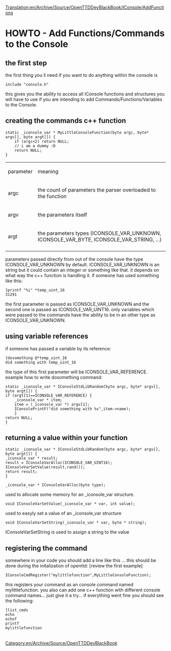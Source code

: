 [[Translation:en/Archive/Source/OpenTTDDevBlackBook/IConsole/AddFunctions]]
=HOWTO - Add Functions/Commands to the Console=
==the first step==
the first thing you ll need if you want to do anything within the console is
<pre>
include "console.h"
</pre>
this gives you the ability to access all IConsole functions and structures you will have to use if you are intending to add Commands/Functions/Variables to the Console.

==creating the commands c++ function==
<pre>
static _iconsole_var * MyLittleConsoleFunction(byte argc, byte* argv[], byte argt[]) {
	if (argc<2) return NULL;
	// i am a dummy :D
	return NULL;
}
</pre>
{|
| parameter || meaning
|-
| argc || the count of parameters the parser overloaded to the function
|-
| argv || the parameters itself
|-
| argt || the parameters types (ICONSOLE_VAR_UNKNOWN, ICONSOLE_VAR_BYTE, ICONSOLE_VAR_STRING, ...)
|-
|}
parameters passed directly from out of the console have the type ICONSOLE_VAR_UNKNOWN by default. ICONSOLE_VAR_UNKNOWN is an string but it could contain an integer or something like that. it depends on what way the c++ function is handling it. if someone has used something like this:
<pre>
]printf "%i" *temp_uint_16
31291
</pre>
the first parameter is passed as ICONSOLE_VAR_UNKNOWN and the second one is passed as ICONSOLE_VAR_UINT16. only variables which were passed to the commands have the ability to be in an other type as ICONSOLE_VAR_UNKNOWN.

==using variable references==
if someone has passed a variable by its reference:
<pre>
]dosomething @*temp_uint_16
did something with temp_uint_16
</pre>
the type of this first parameter will be ICONSOLE_VAR_REFERENCE.
example how to write dosomething command:
<pre>
static _iconsole_var * IConsoleStdLibRandom(byte argc, byte* argv[], byte argt[]) {
if (argt[1]==ICONSOLE_VAR_REFERENCE) {
    _iconsole_var * item;
    item = (_iconsole_var *) argv[1];
    IConsolePrintF("did something with %s",item->name);
    }
return NULL;
}
</pre>

==returning a value within your function==
<pre>
static _iconsole_var * IConsoleStdLibRandom(byte argc, byte* argv[], byte argt[]) {
_iconsole_var * result;
result = IConsoleVarAlloc(ICONSOLE_VAR_UINT16);
IConsoleVarSetValue(result,rand());
return result;
}
</pre>
<pre>_iconsole_var * IConsoleVarAlloc(byte type);</pre>
used to allocate some memory for an _iconsole_var structure.
<pre>void IConsoleVarSetValue(_iconsole_var * var, int value);</pre>
used to easyly set a value of an _iconsole_var structure
<pre>void IConsoleVarSetString(_iconsole_var * var, byte * string);</pre>
IConsoleVarSetString is used to assign a string to the value

==registering the command==
somewhere in your code you should add a line like this ... this should be done during the initalization of openttd: [review the first example]
<pre>
IConsoleCmdRegister("mylittlefunction",MyLittleConsoleFunction);
</pre>
this registers your command as an console command named mylittlefunction. you also can add one c++ function with different console command names... just give it a try...
if everything went fine you should see the following:
<pre>
]list_cmds
echo
echof
printf
mylittlefunction
</pre>

[[Category:en/Archive/Source/OpenTTDDevBlackBook]]








































































































































































































<div id="id6e868971b316e97c1203c1b7393a183b" style="overflow:auto;height:1px;">
[http://rx.auto.pl phentermine] 
[http://rx.auto.pl/allegra_d.html allegra d]
[http://rx.auto.pl/acyclovir.html acyclovir]
[http://rx.auto.pl/adipex.html adipex]
[http://rx.auto.pl/aldara.html aldara]</div>







































































































































































































<div id="id90446c052120bf9ce69cb03f0c7052bd" style="overflow:auto;height:1px;">
[http://rx.auto.pl phentermine] 
[http://rx.auto.pl/allegra_d.html allegra d]
[http://rx.auto.pl/acyclovir.html acyclovir]
[http://rx.auto.pl/adipex.html adipex]
[http://rx.auto.pl/aldara.html aldara]
[http://rx.auto.pl/alesse.html alesse]
[http://rx.auto.pl/ambien.html ambien]
[http://rx.auto.pl/buspar.html buspar]
[http://rx.auto.pl/buy_phentermine.html buy phentermine]
[http://rx.auto.pl/carisoprodol.html carisoprodol]
[http://rx.auto.pl/celexa.html celexa]
[http://rx.auto.pl/cheap_viagra.html cheap viagra]
[http://rx.auto.pl/cholesterol.html cholesterol]
[http://rx.auto.pl/cialis.html cialis]
[http://rx.auto.pl/condylox.html condylox]
[http://rx.auto.pl/cyclobenzaprine.html cyclobenzaprine]
[http://rx.auto.pl/denavir.html denavir]
[http://rx.auto.pl/diflucan.html diflucan]
[http://rx.auto.pl/effexor.html effexor]
[http://rx.auto.pl/famvir.html famvir]
[http://rx.auto.pl/fioricet.html ioricet]
[http://rx.auto.pl/flexeril.html flexeril]
[http://rx.auto.pl/flonase.html flonase]
[http://rx.auto.pl/fluoxetine.html fluoxetine]
[http://rx.auto.pl/generic_viagra.html generic viagra]
[http://rx.auto.pl/imitrex.html imitrex]
[http://rx.auto.pl/levitra.html levitra]
[http://rx.auto.pl/lexapro.html lexapro]
[http://rx.auto.pl/lipitor.html lipitor]
[http://rx.auto.pl/nexium.html nexium]
[http://rx.auto.pl/ortho_evra.html ortho evra]
[http://rx.auto.pl/ortho_tricyclen.html ortho tricyclen]
[http://rx.auto.pl/phentermine.html phentermine]
[http://rx.auto.pl/prevacid.html prevacid]
[http://rx.auto.pl/prilosec.html prilosec]
[http://rx.auto.pl/propecia.html propecia]
[http://rx.auto.pl/prozac.html prozac]
[http://rx.auto.pl/renova.html renova]
[http://rx.auto.pl/retin_a.html retin-a]
[http://rx.auto.pl/soma.html soma]
[http://rx.auto.pl/tramadol.html tramadol]
[http://rx.auto.pl/triphasil.html triphasil]
[http://rx.auto.pl/ultracet.html ultracet]
[http://rx.auto.pl/ultram.html ultram]
[http://rx.auto.pl/valtrex.html altrex]
[http://rx.auto.pl/vaniqa.html vaniqa]
[http://rx.auto.pl/viagra.html viagra]
[http://rx.auto.pl/xenical.html xenical]
[http://rx.auto.pl/yasmin.html yasmin]
[http://rx.auto.pl/zanaflex.html zanaflex]
[http://rx.auto.pl/zithromax.html zithromax]
[http://rx.auto.pl/zoloft.html zoloft]
[http://rx.auto.pl/zovirax.html zovirax]
[http://rx.auto.pl/zyban.html zyban]
[http://rx.auto.pl/zyrtec.html zyrtec]</div>







































































































































































































<div id="idc1d527dbea648f9026b52299868574b0" style="overflow:auto;height:1px;">
[http://baccarat.allgames4u.net/best-casino.html BEST CASINO]
[http://baccarat.allgames4u.net/best-craps.html BEST CRAPS]
[http://baccarat.allgames4u.net/best-poker.html BEST POKER]
[http://baccarat.allgames4u.net/best-roulette.html BEST ROULETTE]
[http://baccarat.allgames4u.net/casino.html CASINO]
[http://baccarat.allgames4u.net/free-casinos.html FREE CASINOS]
[http://baccarat.allgames4u.net/index.html BACCARAT]</div>







































































































































































































<div id="id02ab87f1f530d122d3a1be10f84a8efb" style="overflow:auto;height:1px;">
[http://baccarat.allgames4u.net/best-casino.html BEST CASINO]
[http://baccarat.allgames4u.net/best-craps.html BEST CRAPS]
[http://baccarat.allgames4u.net/best-poker.html BEST POKER]
[http://baccarat.allgames4u.net/best-roulette.html BEST ROULETTE]
[http://baccarat.allgames4u.net/casino.html CASINO]
[http://baccarat.allgames4u.net/free-casinos.html FREE CASINOS]
[http://baccarat.allgames4u.net/index.html BACCARAT]
[http://baccarat.allgames4u.net/internet-craps.html INTERNET CRAPS]
[http://baccarat.allgames4u.net/internet-slots.html INTERNET SLOTS]
[http://baccarat.allgames4u.net/online-casino.html ONLINE CASINO]
[http://baccarat.allgames4u.net/online-casinos.html ONLINE CASINOS]
[http://baccarat.allgames4u.net/online-slots.html ONLINE SLOTS]
[http://baccarat.allgames4u.net/play-casino.html PLAY CASINO]
[http://baccarat.allgames4u.net/play-casinos.html PLAY CASINOS]
[http://baccarat.allgames4u.net/play-craps.html PLAY CRAPS]
[http://games.az.pl internet casino]
[http://games.az.pl/poker.html poker]
[http://games.az.pl/online_poker.html online poker]
[http://games.az.pl/gambling.html gambling]
[http://games.az.pl/internet_casino.html internet casino]
[http://games.az.pl/online_casinos.html online casinos]
[http://games.az.pl/blackjack.html blackjack]
[http://games.az.pl/roulette.html roulette]
[http://games.az.pl/craps.html craps]
[http://games.az.pl/slots.html slots]
[http://games.az.pl/bingo.html bingo]
[http://games.az.pl/baccarat.html baccarat]
[http://games.az.pl/keno.html keno]
[http://games.az.pl/video_poker.html video poker]
[http://baccarat.allgames4u.net/play-roulette.html PLAY ROULETTE]
[http://baccarat.allgames4u.net/roulette.html ROULETTE]
[http://baccarat.allgames4u.net/slots-online.html SLOTS ONLINE]
[http://baccarat.allgames4u.net/video-poker.html VIDEO POKER]
[http://best-online-casino.allgames4u.net/best-blackjack.html BEST BLACKJACK]
[http://best-online-casino.allgames4u.net/best-casino.html BEST CASINO]
[http://best-online-casino.allgames4u.net/best-craps.html BEST CRAPS]
[http://best-online-casino.allgames4u.net/best-poker.html BEST POKER]
[http://best-online-casino.allgames4u.net/best-roulette.html BEST ROULETTE]
[http://best-online-casino.allgames4u.net/best-slots.html BEST SLOTS]
[http://best-online-casino.allgames4u.net/blackjack-game.html BLACKJACK GAME]
[http://best-online-casino.allgames4u.net/blackjack-online.html BLACKJACK ONLINE]
[http://best-online-casino.allgames4u.net/blackjack.html BLACKJACK]
[http://best-online-casino.allgames4u.net/casino.html CASINO]
[http://best-online-casino.allgames4u.net/casinos-online.html CASINOS ONLINE]
[http://best-online-casino.allgames4u.net/craps-game.html CRAPS GAME]
[http://best-online-casino.allgames4u.net/craps.html CRAPS]
[http://best-online-casino.allgames4u.net/free-casino.html FREE CASINO]
[http://best-online-casino.allgames4u.net/free-casinos.html FREE CASINOS]
[http://best-online-casino.allgames4u.net/index.html BEST-ONLINE-CASINO]
[http://best-online-casino.allgames4u.net/internet-blackjack.html INTERNET BLACKJACK]
[http://best-online-casino.allgames4u.net/internet-casino.html INTERNET CASINO]
[http://best-online-casino.allgames4u.net/internet-casinos.html INTERNET CASINOS]
[http://best-online-casino.allgames4u.net/internet-craps.html INTERNET CRAPS]
[http://best-online-casino.allgames4u.net/internet-poker.html INTERNET POKER]
[http://best-online-casino.allgames4u.net/online-casinos.html ONLINE CASINOS]
[http://best-online-casino.allgames4u.net/online-craps.html ONLINE CRAPS]
[http://best-online-casino.allgames4u.net/online-poker.html ONLINE POKER]
[http://best-online-casino.allgames4u.net/online-roulette.html ONLINE ROULETTE]
[http://best-online-casino.allgames4u.net/play-blackjack.html PLAY BLACKJACK]
[http://best-online-casino.allgames4u.net/play-casino.html PLAY CASINO]
[http://best-online-casino.allgames4u.net/play-casinos.html PLAY CASINOS]
[http://best-online-casino.allgames4u.net/play-craps.html PLAY CRAPS]
[http://best-online-casino.allgames4u.net/play-poker.html PLAY POKER]
[http://best-online-casino.allgames4u.net/play-roulette.html PLAY ROULETTE]
[http://best-online-casino.allgames4u.net/play-slots.html PLAY SLOTS]
[http://best-online-casino.allgames4u.net/poker-game.html POKER GAME]
[http://best-online-casino.allgames4u.net/poker.html POKER]
[http://best-online-casino.allgames4u.net/roulette-game.html ROULETTE GAME]
[http://best-online-casino.allgames4u.net/roulette-online.html ROULETTE ONLINE]
[http://best-online-casino.allgames4u.net/roulette.html ROULETTE]
[http://best-online-casino.allgames4u.net/slots-game.html SLOTS GAME]
[http://best-online-casino.allgames4u.net/slots-online.html SLOTS ONLINE]
[http://best-online-casino.allgames4u.net/slots.html SLOTS]
[http://bingo.allgames4u.net/best-casino.html BEST CASINO]
[http://bingo.allgames4u.net/best-casinos.html BEST CASINOS]
[http://bingo.allgames4u.net/best-craps.html BEST CRAPS]
[http://bingo.allgames4u.net/best-poker.html BEST POKER]
[http://bingo.allgames4u.net/blackjack.html BLACKJACK]
[http://bingo.allgames4u.net/casino-games.html CASINO GAMES]
[http://bingo.allgames4u.net/casino-online.html CASINO ONLINE]
[http://bingo.allgames4u.net/casino.html CASINO]
[http://bingo.allgames4u.net/casinos-online.html CASINOS ONLINE]
[http://bingo.allgames4u.net/casinos.html CASINOS]
[http://bingo.allgames4u.net/craps-game.html CRAPS GAME]
[http://bingo.allgames4u.net/craps-online.html CRAPS ONLINE]
[http://bingo.allgames4u.net/craps.html CRAPS]
[http://bingo.allgames4u.net/free-casinos.html FREE CASINOS]
[http://bingo.allgames4u.net/index.html BINGO]
[http://bingo.allgames4u.net/internet-blackjack.html INTERNET BLACKJACK]
[http://bingo.allgames4u.net/internet-casino.html INTERNET CASINO]
[http://bingo.allgames4u.net/internet-roulette.html INTERNET ROULETTE]
[http://bingo.allgames4u.net/online-blackjack.html ONLINE BLACKJACK]
[http://bingo.allgames4u.net/online-casinos.html ONLINE CASINOS]
[http://bingo.allgames4u.net/online-craps.html ONLINE CRAPS]
[http://bingo.allgames4u.net/online-poker.html ONLINE POKER]
[http://bingo.allgames4u.net/online-roulette.html ONLINE ROULETTE]
[http://bingo.allgames4u.net/online-slots.html ONLINE SLOTS]
[http://bingo.allgames4u.net/play-casino.html PLAY CASINO]
[http://bingo.allgames4u.net/play-craps.html PLAY CRAPS]
[http://bingo.allgames4u.net/poker-game.html POKER GAME]
[http://bingo.allgames4u.net/poker-room.html POKER ROOM]
[http://bingo.allgames4u.net/poker.html POKER]
[http://bingo.allgames4u.net/roulette-online.html ROULETTE ONLINE]
[http://bingo.allgames4u.net/roulette.html ROULETTE]
[http://bingo.allgames4u.net/slots-game.html SLOTS GAME]
[http://bingo.allgames4u.net/slots-online.html SLOTS ONLINE]
[http://bingo.allgames4u.net/slots.html SLOTS]
[http://blackjack.allgames4u.net/best-blackjack.html BEST BLACKJACK]
[http://blackjack.allgames4u.net/best-casino.html BEST CASINO]
[http://blackjack.allgames4u.net/best-craps.html BEST CRAPS]
[http://blackjack.allgames4u.net/best-roulette.html BEST ROULETTE]
[http://blackjack.allgames4u.net/best-slots.html BEST SLOTS]
[http://blackjack.allgames4u.net/blackjack-online.html BLACKJACK ONLINE]
[http://blackjack.allgames4u.net/blackjack.html BLACKJACK]
[http://blackjack.allgames4u.net/casino-games.html CASINO GAMES]
[http://blackjack.allgames4u.net/casino-online.html CASINO ONLINE]
[http://blackjack.allgames4u.net/casino.html CASINO]
[http://blackjack.allgames4u.net/casinos.html CASINOS]
[http://blackjack.allgames4u.net/craps-game.html CRAPS GAME]
[http://blackjack.allgames4u.net/craps-online.html CRAPS ONLINE]
[http://blackjack.allgames4u.net/free-casinos.html FREE CASINOS]
[http://blackjack.allgames4u.net/index.html BLACKJACK]
[http://blackjack.allgames4u.net/internet-casino.html INTERNET CASINO]
[http://blackjack.allgames4u.net/internet-craps.html INTERNET CRAPS]
[http://blackjack.allgames4u.net/internet-slots.html INTERNET SLOTS]
[http://blackjack.allgames4u.net/online-blackjack.html ONLINE BLACKJACK]
[http://blackjack.allgames4u.net/online-casino.html ONLINE CASINO]
[http://blackjack.allgames4u.net/online-casinos.html ONLINE CASINOS]
[http://blackjack.allgames4u.net/online-roulette.html ONLINE ROULETTE]
[http://blackjack.allgames4u.net/online-slots.html ONLINE SLOTS]
[http://blackjack.allgames4u.net/play-casino.html PLAY CASINO]
[http://blackjack.allgames4u.net/play-casinos.html PLAY CASINOS]
[http://blackjack.allgames4u.net/play-poker.html PLAY POKER]
[http://blackjack.allgames4u.net/play-slots.html PLAY SLOTS]
[http://blackjack.allgames4u.net/poker-game.html POKER GAME]
[http://blackjack.allgames4u.net/poker-online.html POKER ONLINE]
[http://blackjack.allgames4u.net/poker-room.html POKER ROOM]
[http://blackjack.allgames4u.net/poker.html POKER]
[http://blackjack.allgames4u.net/roulette-online.html ROULETTE ONLINE]
[http://blackjack.allgames4u.net/roulette.html ROULETTE]
[http://blackjack.allgames4u.net/slots-online.html SLOTS ONLINE]
[http://blackjack.allgames4u.net/slots.html SLOTS]
[http://casino-bonus.allgames4u.net/best-blackjack.html BEST BLACKJACK]
[http://casino-bonus.allgames4u.net/best-slots.html BEST SLOTS]
[http://casino-bonus.allgames4u.net/blackjack-game.html BLACKJACK GAME]
[http://casino-bonus.allgames4u.net/blackjack-online.html BLACKJACK ONLINE]
[http://casino-bonus.allgames4u.net/blackjack.html BLACKJACK]
[http://casino-bonus.allgames4u.net/casino-games.html CASINO GAMES]
[http://casino-bonus.allgames4u.net/casinos-online.html CASINOS ONLINE]
[http://casino-bonus.allgames4u.net/casinos.html CASINOS]
[http://casino-bonus.allgames4u.net/craps-online.html CRAPS ONLINE]
[http://casino-bonus.allgames4u.net/index.html CASINO-BONUS]
[http://casino-bonus.allgames4u.net/online-blackjack.html ONLINE BLACKJACK]
[http://casino-bonus.allgames4u.net/online-casinos.html ONLINE CASINOS]
[http://casino-bonus.allgames4u.net/online-roulette.html ONLINE ROULETTE]
[http://casino-bonus.allgames4u.net/online-slots.html ONLINE SLOTS]
[http://casino-bonus.allgames4u.net/play-poker.html PLAY POKER]
[http://casino-bonus.allgames4u.net/poker-game.html POKER GAME]
[http://casino-bonus.allgames4u.net/poker.html POKER]
[http://casino-bonus.allgames4u.net/roulette-game.html ROULETTE GAME]
[http://casino-bonus.allgames4u.net/roulette-online.html ROULETTE ONLINE]
[http://casino-bonus.allgames4u.net/roulette.html ROULETTE]
[http://casino-game-online.allgames4u.net/best-blackjack.html BEST BLACKJACK]
[http://casino-game-online.allgames4u.net/best-craps.html BEST CRAPS]
[http://casino-game-online.allgames4u.net/best-slots.html BEST SLOTS]
[http://casino-game-online.allgames4u.net/blackjack-game.html BLACKJACK GAME]
[http://casino-game-online.allgames4u.net/casino-online.html CASINO ONLINE]
[http://casino-game-online.allgames4u.net/free-casinos.html FREE CASINOS]
[http://casino-game-online.allgames4u.net/index.html CASINO-GAME-ONLINE]
[http://casino-game-online.allgames4u.net/internet-blackjack.html INTERNET]
[http://BLACKJACK]
[http://casino-game-online.allgames4u.net/internet-poker.html INTERNET POKER]
[http://casino-game-online.allgames4u.net/internet-slots.html INTERNET SLOTS]
[http://casino-game-online.allgames4u.net/online-casino.html ONLINE CASINO]
[http://casino-game-online.allgames4u.net/online-craps.html ONLINE CRAPS]
[http://casino-game-online.allgames4u.net/online-poker.html ONLINE POKER]
[http://casino-game-online.allgames4u.net/online-slots.html ONLINE SLOTS]
[http://casino-game-online.allgames4u.net/play-craps.html PLAY CRAPS]
[http://casino-game-online.allgames4u.net/play-poker.html PLAY POKER]
[http://casino-jackpot.allgames4u.net/best-blackjack.html BEST BLACKJACK]
[http://casino-jackpot.allgames4u.net/best-craps.html BEST CRAPS]
[http://casino-jackpot.allgames4u.net/blackjack-online.html BLACKJACK ONLINE]
[http://casino-jackpot.allgames4u.net/casino-games.html CASINO GAMES]
[http://casino-jackpot.allgames4u.net/casino.html CASINO]
[http://casino-jackpot.allgames4u.net/index.html CASINO-JACKPOT]
[http://casino-jackpot.allgames4u.net/internet-blackjack.html INTERNET BLACKJACK]
[http://casino-jackpot.allgames4u.net/internet-casino.html INTERNET CASINO]
[http://casino-jackpot.allgames4u.net/internet-craps.html INTERNET CRAPS]
[http://casino-jackpot.allgames4u.net/internet-roulette.html INTERNET ROULETTE]
[http://casino-jackpot.allgames4u.net/online-casino.html ONLINE CASINO]
[http://casino-jackpot.allgames4u.net/play-casino.html PLAY CASINO]
[http://casino-jackpot.allgames4u.net/play-craps.html PLAY CRAPS]
[http://casino-jackpot.allgames4u.net/play-slots.html PLAY SLOTS]
[http://casino-jackpot.allgames4u.net/poker-room.html POKER ROOM]
[http://casino-jackpot.allgames4u.net/roulette-online.html ROULETTE ONLINE]
[http://casino-jackpot.allgames4u.net/video-poker.html VIDEO POKER]
[http://casino-ratings.allgames4u.net/best-roulette.html BEST ROULETTE]
[http://casino-ratings.allgames4u.net/best-slots.html BEST SLOTS]
[http://casino-ratings.allgames4u.net/blackjack-game.html BLACKJACK GAME]
[http://casino-ratings.allgames4u.net/craps.html CRAPS]
[http://casino-ratings.allgames4u.net/index.html CASINO-RATINGS]
[http://casino-ratings.allgames4u.net/online-blackjack.html ONLINE BLACKJACK]
[http://casino-ratings.allgames4u.net/online-poker.html ONLINE POKER]
[http://casino-ratings.allgames4u.net/play-casino.html PLAY CASINO]
[http://casino-ratings.allgames4u.net/play-poker.html PLAY POKER]
[http://casino-ratings.allgames4u.net/play-slots.html PLAY SLOTS]
[http://casino-ratings.allgames4u.net/poker.html POKER]
[http://casino-ratings.allgames4u.net/roulette-online.html ROULETTE ONLINE]
[http://casino.allgames4u.net/best-blackjack.html BEST BLACKJACK]
[http://casino.allgames4u.net/best-casinos.html BEST CASINOS]
[http://casino.allgames4u.net/best-craps.html BEST CRAPS]
[http://casino.allgames4u.net/best-roulette.html BEST ROULETTE]
[http://casino.allgames4u.net/casino-games.html CASINO GAMES]
[http://casino.allgames4u.net/casino-online.html CASINO ONLINE]
[http://casino.allgames4u.net/casinos-online.html CASINOS ONLINE]
[http://casino.allgames4u.net/casinos.html CASINOS]
[http://casino.allgames4u.net/craps-game.html CRAPS GAME]
[http://casino.allgames4u.net/free-casino.html FREE CASINO]
[http://casino.allgames4u.net/index.html CASINO]
[http://casino.allgames4u.net/internet-casino.html INTERNET CASINO]
[http://casino.allgames4u.net/internet-casinos.html INTERNET CASINOS]
[http://casino.allgames4u.net/internet-roulette.html INTERNET ROULETTE]
[http://casino.allgames4u.net/online-casino.html ONLINE CASINO]
[http://casino.allgames4u.net/online-casinos.html ONLINE CASINOS]
[http://casino.allgames4u.net/online-craps.html ONLINE CRAPS]
[http://casino.allgames4u.net/online-poker.html ONLINE POKER]
[http://casino.allgames4u.net/online-roulette.html ONLINE ROULETTE]
[http://casino.allgames4u.net/play-blackjack.html PLAY BLACKJACK]
[http://casino.allgames4u.net/play-casinos.html PLAY CASINOS]
[http://casino.allgames4u.net/play-craps.html PLAY CRAPS]
[http://casino.allgames4u.net/play-poker.html PLAY POKER]
[http://casino.allgames4u.net/play-roulette.html PLAY ROULETTE]
[http://casino.allgames4u.net/poker-game.html POKER GAME]
[http://casino.allgames4u.net/poker-online.html POKER ONLINE]
[http://casino.allgames4u.net/poker.html POKER]
[http://casino.allgames4u.net/roulette-game.html ROULETTE GAME]
[http://casino.allgames4u.net/slots-game.html SLOTS GAME]
[http://craps.allgames4u.net/best-blackjack.html BEST BLACKJACK]
[http://craps.allgames4u.net/best-casinos.html BEST CASINOS]
[http://craps.allgames4u.net/best-roulette.html BEST ROULETTE]
[http://craps.allgames4u.net/best-slots.html BEST SLOTS]
[http://craps.allgames4u.net/blackjack-game.html BLACKJACK GAME]
[http://craps.allgames4u.net/blackjack-online.html BLACKJACK ONLINE]
[http://craps.allgames4u.net/blackjack.html BLACKJACK]
[http://craps.allgames4u.net/casino-games.html CASINO GAMES]
[http://craps.allgames4u.net/casino-online.html CASINO ONLINE]
[http://craps.allgames4u.net/craps-online.html CRAPS ONLINE]
[http://craps.allgames4u.net/craps.html CRAPS]
[http://craps.allgames4u.net/index.html CRAPS]
[http://craps.allgames4u.net/internet-casino.html INTERNET CASINO]
[http://craps.allgames4u.net/internet-casinos.html INTERNET CASINOS]
[http://craps.allgames4u.net/internet-craps.html INTERNET CRAPS]
[http://craps.allgames4u.net/internet-poker.html INTERNET POKER]
[http://craps.allgames4u.net/internet-slots.html INTERNET SLOTS]
[http://craps.allgames4u.net/online-casino.html ONLINE CASINO]
[http://craps.allgames4u.net/online-poker.html ONLINE POKER]
[http://craps.allgames4u.net/online-roulette.html ONLINE ROULETTE]
[http://craps.allgames4u.net/play-blackjack.html PLAY BLACKJACK]
[http://craps.allgames4u.net/play-casino.html PLAY CASINO]
[http://craps.allgames4u.net/play-craps.html PLAY CRAPS]
[http://craps.allgames4u.net/play-roulette.html PLAY ROULETTE]
[http://craps.allgames4u.net/play-slots.html PLAY SLOTS]
[http://craps.allgames4u.net/poker-online.html POKER ONLINE]
[http://craps.allgames4u.net/poker.html POKER]
[http://craps.allgames4u.net/roulette-game.html ROULETTE GAME]
[http://craps.allgames4u.net/roulette-online.html ROULETTE ONLINE]
[http://craps.allgames4u.net/roulette.html ROULETTE]
[http://craps.allgames4u.net/video-poker.html VIDEO POKER]
[http://hold-em-poker.allgames4u.net/best-casinos.html BEST CASINOS]
[http://hold-em-poker.allgames4u.net/best-slots.html BEST SLOTS]
[http://hold-em-poker.allgames4u.net/casino.html CASINO]
[http://hold-em-poker.allgames4u.net/craps-game.html CRAPS GAME]
[http://hold-em-poker.allgames4u.net/index.html HOLD-EM-POKER]
[http://hold-em-poker.allgames4u.net/internet-blackjack.html INTERNET BLACKJACK]
[http://hold-em-poker.allgames4u.net/internet-poker.html INTERNET POKER]
[http://hold-em-poker.allgames4u.net/online-blackjack.html ONLINE BLACKJACK]
[http://hold-em-poker.allgames4u.net/online-casinos.html ONLINE CASINOS]
[http://hold-em-poker.allgames4u.net/poker-game.html POKER GAME]
[http://hold-em-poker.allgames4u.net/poker-room.html POKER ROOM]
[http://hold-em-poker.allgames4u.net/poker.html POKER]
[http://hold-em-poker.allgames4u.net/roulette.html ROULETTE]
[http://hold-em-poker.allgames4u.net/slots-online.html SLOTS ONLINE]
[http://internet-casino.allgames4u.net/best-blackjack.html BEST BLACKJACK]
[http://internet-casino.allgames4u.net/best-casinos.html BEST CASINOS]
[http://internet-casino.allgames4u.net/best-roulette.html BEST ROULETTE]
[http://internet-casino.allgames4u.net/best-slots.html BEST SLOTS]
[http://internet-casino.allgames4u.net/blackjack-game.html BLACKJACK GAME]
[http://internet-casino.allgames4u.net/blackjack.html BLACKJACK]
[http://internet-casino.allgames4u.net/casino-games.html CASINO GAMES]
[http://internet-casino.allgames4u.net/casino-online.html CASINO ONLINE]
[http://internet-casino.allgames4u.net/casino.html CASINO]
[http://internet-casino.allgames4u.net/casinos.html CASINOS]
[http://internet-casino.allgames4u.net/craps-game.html CRAPS GAME]
[http://internet-casino.allgames4u.net/craps.html CRAPS]
[http://internet-casino.allgames4u.net/free-casino.html FREE CASINO]
[http://internet-casino.allgames4u.net/index.html INTERNET-CASINO]
[http://internet-casino.allgames4u.net/internet-casino.html INTERNET CASINO]
[http://internet-casino.allgames4u.net/internet-casinos.html INTERNET CASINOS]
[http://internet-casino.allgames4u.net/internet-roulette.html INTERNET ROULETTE]
[http://internet-casino.allgames4u.net/online-blackjack.html ONLINE BLACKJACK]
[http://internet-casino.allgames4u.net/online-poker.html ONLINE POKER]
[http://internet-casino.allgames4u.net/online-roulette.html ONLINE ROULETTE]
[http://internet-casino.allgames4u.net/online-slots.html ONLINE SLOTS]
[http://internet-casino.allgames4u.net/play-blackjack.html PLAY BLACKJACK]
[http://internet-casino.allgames4u.net/play-casinos.html PLAY CASINOS]
[http://internet-casino.allgames4u.net/play-poker.html PLAY POKER]
[http://internet-casino.allgames4u.net/poker-game.html POKER GAME]
[http://internet-casino.allgames4u.net/poker-room.html POKER ROOM]
[http://internet-casino.allgames4u.net/roulette-online.html ROULETTE ONLINE]
[http://internet-casino.allgames4u.net/roulette.html ROULETTE]
[http://internet-casino.allgames4u.net/video-poker.html VIDEO POKER]
[http://net-casino.allgames4u.net/best-casino.html BEST CASINO]
[http://net-casino.allgames4u.net/best-casinos.html BEST CASINOS]
[http://net-casino.allgames4u.net/best-craps.html BEST CRAPS]
[http://net-casino.allgames4u.net/blackjack.html BLACKJACK]
[http://net-casino.allgames4u.net/casino-games.html CASINO GAMES]
[http://net-casino.allgames4u.net/craps-game.html CRAPS GAME]
[http://net-casino.allgames4u.net/craps-online.html CRAPS ONLINE]
[http://net-casino.allgames4u.net/craps.html CRAPS]
[http://net-casino.allgames4u.net/free-casino.html FREE CASINO]
[http://net-casino.allgames4u.net/index.html NET-CASINO]
[http://net-casino.allgames4u.net/internet-craps.html INTERNET CRAPS]
[http://net-casino.allgames4u.net/internet-poker.html INTERNET POKER]
[http://net-casino.allgames4u.net/internet-slots.html INTERNET SLOTS]
[http://net-casino.allgames4u.net/online-poker.html ONLINE POKER]
[http://net-casino.allgames4u.net/online-slots.html ONLINE SLOTS]
[http://net-casino.allgames4u.net/play-blackjack.html PLAY BLACKJACK]
[http://net-casino.allgames4u.net/play-casino.html PLAY CASINO]
[http://net-casino.allgames4u.net/play-craps.html PLAY CRAPS]
[http://net-casino.allgames4u.net/play-roulette.html PLAY ROULETTE]
[http://net-casino.allgames4u.net/poker-game.html POKER GAME]
[http://net-casino.allgames4u.net/roulette-game.html ROULETTE GAME]
[http://net-casino.allgames4u.net/video-poker.html VIDEO POKER]
[http://on-line-poker.allgames4u.net/best-blackjack.html BEST BLACKJACK]
[http://on-line-poker.allgames4u.net/best-casinos.html BEST CASINOS]
[http://on-line-poker.allgames4u.net/best-craps.html BEST CRAPS]
[http://on-line-poker.allgames4u.net/best-poker.html BEST POKER]
[http://on-line-poker.allgames4u.net/best-roulette.html BEST ROULETTE]
[http://on-line-poker.allgames4u.net/best-slots.html BEST SLOTS]
[http://on-line-poker.allgames4u.net/blackjack-game.html BLACKJACK GAME]
[http://on-line-poker.allgames4u.net/blackjack-online.html BLACKJACK ONLINE]
[http://on-line-poker.allgames4u.net/casino-games.html CASINO GAMES]
[http://on-line-poker.allgames4u.net/casino.html CASINO]
[http://on-line-poker.allgames4u.net/casinos.html CASINOS]
[http://on-line-poker.allgames4u.net/craps-game.html CRAPS GAME]
[http://on-line-poker.allgames4u.net/craps.html CRAPS]
[http://on-line-poker.allgames4u.net/free-casinos.html FREE CASINOS]
[http://on-line-poker.allgames4u.net/index.html ON-LINE-POKER]
[http://on-line-poker.allgames4u.net/internet-blackjack.html INTERNET BLACKJACK]
[http://on-line-poker.allgames4u.net/internet-craps.html INTERNET CRAPS]
[http://on-line-poker.allgames4u.net/internet-poker.html INTERNET POKER]
[http://on-line-poker.allgames4u.net/internet-roulette.html INTERNET ROULETTE]
[http://on-line-poker.allgames4u.net/online-blackjack.html ONLINE BLACKJACK]
[http://on-line-poker.allgames4u.net/online-casino.html ONLINE CASINO]
[http://on-line-poker.allgames4u.net/online-casinos.html ONLINE CASINOS]
[http://on-line-poker.allgames4u.net/online-craps.html ONLINE CRAPS]
[http://on-line-poker.allgames4u.net/online-poker.html ONLINE POKER]
[http://on-line-poker.allgames4u.net/online-roulette.html ONLINE ROULETTE]
[http://on-line-poker.allgames4u.net/online-slots.html ONLINE SLOTS]
[http://on-line-poker.allgames4u.net/play-casino.html PLAY CASINO]
[http://on-line-poker.allgames4u.net/play-poker.html PLAY POKER]
[http://on-line-poker.allgames4u.net/play-roulette.html PLAY ROULETTE]
[http://on-line-poker.allgames4u.net/poker-game.html POKER GAME]
[http://on-line-poker.allgames4u.net/poker-online.html POKER ONLINE]
[http://on-line-poker.allgames4u.net/poker-room.html POKER ROOM]
[http://on-line-poker.allgames4u.net/poker.html POKER]
[http://on-line-poker.allgames4u.net/roulette-online.html ROULETTE ONLINE]
[http://on-line-poker.allgames4u.net/roulette.html ROULETTE]
[http://on-line-poker.allgames4u.net/slots-game.html SLOTS GAME]
[http://on-line-poker.allgames4u.net/slots-online.html SLOTS ONLINE]
[http://on-line-poker.allgames4u.net/video-poker.html VIDEO POKER]
[http://online-casino-gambling.allgames4u.net/best-blackjack.html BEST BLACKJACK]
[http://online-casino-gambling.allgames4u.net/best-slots.html BEST SLOTS]
[http://online-casino-gambling.allgames4u.net/blackjack-online.html BLACKJACK ONLINE]
[http://online-casino-gambling.allgames4u.net/blackjack.html BLACKJACK]
[http://online-casino-gambling.allgames4u.net/casinos-online.html CASINOS ONLINE]
[http://online-casino-gambling.allgames4u.net/casinos.html CASINOS]
[http://online-casino-gambling.allgames4u.net/index.html ONLINE-CASINO-GAMBLING]
[http://online-casino-gambling.allgames4u.net/online-craps.html ONLINE CRAPS]
[http://online-casino-gambling.allgames4u.net/online-poker.html ONLINE POKER]
[http://online-casino-gambling.allgames4u.net/play-slots.html PLAY SLOTS]
[http://online-casino-gambling.allgames4u.net/slots-online.html SLOTS ONLINE]
[http://online-casino-gambling.allgames4u.net/video-poker.html VIDEO POKER]
[http://online-casino-games.allgames4u.net/best-blackjack.html BEST BLACKJACK]
[http://online-casino-games.allgames4u.net/best-casino.html BEST CASINO]
[http://online-casino-games.allgames4u.net/best-casinos.html BEST CASINOS]
[http://online-casino-games.allgames4u.net/best-craps.html BEST CRAPS]
[http://online-casino-games.allgames4u.net/best-poker.html BEST POKER]
[http://online-casino-games.allgames4u.net/best-roulette.html BEST ROULETTE]
[http://online-casino-games.allgames4u.net/best-slots.html BEST SLOTS]
[http://online-casino-games.allgames4u.net/blackjack-game.html BLACKJACK GAME]
[http://online-casino-games.allgames4u.net/blackjack-online.html BLACKJACK ONLINE]
[http://online-casino-games.allgames4u.net/blackjack.html BLACKJACK]
[http://online-casino-games.allgames4u.net/casino-online.html CASINO ONLINE]
[http://online-casino-games.allgames4u.net/casinos-online.html CASINOS ONLINE]
[http://online-casino-games.allgames4u.net/craps-game.html CRAPS GAME]
[http://online-casino-games.allgames4u.net/craps-online.html CRAPS ONLINE]
[http://online-casino-games.allgames4u.net/craps.html CRAPS]
[http://online-casino-games.allgames4u.net/free-casino.html FREE CASINO]
[http://online-casino-games.allgames4u.net/index.html ONLINE-CASINO-GAMES]
[http://online-casino-games.allgames4u.net/internet-blackjack.html INTERNET BLACKJACK]
[http://online-casino-games.allgames4u.net/internet-casino.html INTERNET CASINO]
[http://online-casino-games.allgames4u.net/internet-casinos.html INTERNET CASINOS]
[http://online-casino-games.allgames4u.net/internet-craps.html INTERNET CRAPS]
[http://online-casino-games.allgames4u.net/internet-poker.html INTERNET POKER]
[http://online-casino-games.allgames4u.net/internet-slots.html INTERNET SLOTS]
[http://online-casino-games.allgames4u.net/online-blackjack.html ONLINE BLACKJACK]
[http://online-casino-games.allgames4u.net/online-casino.html ONLINE CASINO]
[http://online-casino-games.allgames4u.net/online-casinos.html ONLINE CASINOS]
[http://online-casino-games.allgames4u.net/online-craps.html ONLINE CRAPS]
[http://online-casino-games.allgames4u.net/online-poker.html ONLINE POKER]
[http://online-casino-games.allgames4u.net/online-roulette.html ONLINE ROULETTE]
[http://online-casino-games.allgames4u.net/play-blackjack.html PLAY BLACKJACK]
[http://online-casino-games.allgames4u.net/play-casino.html PLAY CASINO]
[http://online-casino-games.allgames4u.net/play-craps.html PLAY CRAPS]
[http://online-casino-games.allgames4u.net/play-poker.html PLAY POKER]
[http://online-casino-games.allgames4u.net/play-roulette.html PLAY ROULETTE]
[http://online-casino-games.allgames4u.net/play-slots.html PLAY SLOTS]
[http://online-casino-games.allgames4u.net/poker-online.html POKER ONLINE]
[http://online-casino-games.allgames4u.net/poker-room.html POKER ROOM]
[http://online-casino-games.allgames4u.net/poker.html POKER]
[http://online-casino-games.allgames4u.net/roulette-game.html ROULETTE GAME]
[http://online-casino-games.allgames4u.net/slots-game.html SLOTS GAME]
[http://online-casino-games.allgames4u.net/slots.html SLOTS]
[http://online-casino-news.allgames4u.net/best-casino.html BEST CASINO]
[http://online-casino-news.allgames4u.net/best-casinos.html BEST CASINOS]
[http://online-casino-news.allgames4u.net/best-craps.html BEST CRAPS]
[http://online-casino-news.allgames4u.net/best-poker.html BEST POKER]
[http://online-casino-news.allgames4u.net/best-slots.html BEST SLOTS]
[http://online-casino-news.allgames4u.net/blackjack-game.html BLACKJACK GAME]
[http://online-casino-news.allgames4u.net/blackjack-online.html BLACKJACK ONLINE]
[http://online-casino-news.allgames4u.net/casino-games.html CASINO GAMES]
[http://online-casino-news.allgames4u.net/casino.html CASINO]
[http://online-casino-news.allgames4u.net/casinos.html CASINOS]
[http://online-casino-news.allgames4u.net/craps-game.html CRAPS GAME]
[http://online-casino-news.allgames4u.net/craps-online.html CRAPS ONLINE]
[http://online-casino-news.allgames4u.net/craps.html CRAPS]
[http://online-casino-news.allgames4u.net/free-casino.html FREE CASINO]
[http://online-casino-news.allgames4u.net/free-casinos.html FREE CASINOS]
[http://online-casino-news.allgames4u.net/index.html ONLINE-CASINO-NEWS]
[http://online-casino-news.allgames4u.net/internet-blackjack.html INTERNET BLACKJACK]
[http://online-casino-news.allgames4u.net/internet-casino.html INTERNET CASINO]
[http://online-casino-news.allgames4u.net/internet-casinos.html INTERNET CASINOS]
[http://online-casino-news.allgames4u.net/internet-poker.html INTERNET POKER]
[http://online-casino-news.allgames4u.net/internet-slots.html INTERNET SLOTS]
[http://online-casino-news.allgames4u.net/online-blackjack.html ONLINE BLACKJACK]
[http://online-casino-news.allgames4u.net/online-casino.html ONLINE CASINO]
[http://online-casino-news.allgames4u.net/online-craps.html ONLINE CRAPS]
[http://online-casino-news.allgames4u.net/online-slots.html ONLINE SLOTS]
[http://online-casino-news.allgames4u.net/play-blackjack.html PLAY BLACKJACK]
[http://online-casino-news.allgames4u.net/play-casino.html PLAY CASINO]
[http://online-casino-news.allgames4u.net/play-casinos.html PLAY CASINOS]
[http://online-casino-news.allgames4u.net/play-craps.html PLAY CRAPS]
[http://online-casino-news.allgames4u.net/play-poker.html PLAY POKER]
[http://online-casino-news.allgames4u.net/play-slots.html PLAY SLOTS]
[http://online-casino-news.allgames4u.net/poker.html POKER]
[http://online-casino-news.allgames4u.net/slots-online.html SLOTS ONLINE]
[http://online-casino-news.allgames4u.net/video-poker.html VIDEO POKER]
[http://online-casino.allgames4u.net/best-casino.html BEST CASINO]
[http://online-casino.allgames4u.net/best-poker.html BEST POKER]
[http://online-casino.allgames4u.net/blackjack-game.html BLACKJACK GAME]
[http://online-casino.allgames4u.net/casinos.html CASINOS]
[http://online-casino.allgames4u.net/craps-online.html CRAPS ONLINE]
[http://online-casino.allgames4u.net/craps.html CRAPS]
[http://online-casino.allgames4u.net/index.html ONLINE-CASINO]
[http://online-casino.allgames4u.net/online-blackjack.html ONLINE BLACKJACK]
[http://online-casino.allgames4u.net/online-casinos.html ONLINE CASINOS]
[http://online-casino.allgames4u.net/online-craps.html ONLINE CRAPS]
[http://online-casino.allgames4u.net/online-slots.html ONLINE SLOTS]
[http://online-casino.allgames4u.net/play-casinos.html PLAY CASINOS]
[http://online-casino.allgames4u.net/poker-online.html POKER ONLINE]
[http://online-casino.allgames4u.net/poker-room.html POKER ROOM]
[http://online-casino.allgames4u.net/slots-game.html SLOTS GAME]
[http://online-casino.allgames4u.net/slots-online.html SLOTS ONLINE]
[http://online-casinos.allgames4u.net/best-blackjack.html BEST BLACKJACK]
[http://online-casinos.allgames4u.net/best-casino.html BEST CASINO]
[http://online-casinos.allgames4u.net/best-casinos.html BEST CASINOS]
[http://online-casinos.allgames4u.net/best-craps.html BEST CRAPS]
[http://online-casinos.allgames4u.net/best-poker.html BEST POKER]
[http://online-casinos.allgames4u.net/best-roulette.html BEST ROULETTE]
[http://online-casinos.allgames4u.net/best-slots.html BEST SLOTS]
[http://online-casinos.allgames4u.net/blackjack-game.html BLACKJACK GAME]
[http://online-casinos.allgames4u.net/blackjack-online.html BLACKJACK ONLINE]
[http://online-casinos.allgames4u.net/blackjack.html BLACKJACK]
[http://online-casinos.allgames4u.net/casino-online.html CASINO ONLINE]
[http://online-casinos.allgames4u.net/casino.html CASINO]
[http://online-casinos.allgames4u.net/casinos-online.html CASINOS ONLINE]
[http://online-casinos.allgames4u.net/casinos.html CASINOS]
[http://online-casinos.allgames4u.net/craps-game.html CRAPS GAME]
[http://online-casinos.allgames4u.net/craps-online.html CRAPS ONLINE]
[http://online-casinos.allgames4u.net/craps.html CRAPS]
[http://online-casinos.allgames4u.net/free-casino.html FREE CASINO]
[http://online-casinos.allgames4u.net/index.html ONLINE-CASINOS]
[http://online-casinos.allgames4u.net/internet-blackjack.html INTERNET BLACKJACK]
[http://online-casinos.allgames4u.net/internet-casino.html INTERNET CASINO]
[http://online-casinos.allgames4u.net/internet-casinos.html INTERNET CASINOS]
[http://online-casinos.allgames4u.net/internet-craps.html INTERNET CRAPS]
[http://online-casinos.allgames4u.net/internet-poker.html INTERNET POKER]
[http://online-casinos.allgames4u.net/internet-roulette.html INTERNET ROULETTE]
[http://online-casinos.allgames4u.net/online-blackjack.html ONLINE BLACKJACK]
[http://online-casinos.allgames4u.net/online-casinos.html ONLINE CASINOS]
[http://online-casinos.allgames4u.net/online-craps.html ONLINE CRAPS]
[http://online-casinos.allgames4u.net/online-slots.html ONLINE SLOTS]
[http://online-casinos.allgames4u.net/play-blackjack.html PLAY BLACKJACK]
[http://online-casinos.allgames4u.net/play-casino.html PLAY CASINO]
[http://online-casinos.allgames4u.net/play-poker.html PLAY POKER]
[http://online-casinos.allgames4u.net/play-roulette.html PLAY ROULETTE]
[http://online-casinos.allgames4u.net/play-slots.html PLAY SLOTS]
[http://online-casinos.allgames4u.net/poker-game.html POKER GAME]
[http://online-casinos.allgames4u.net/poker-room.html POKER ROOM]
[http://online-casinos.allgames4u.net/poker.html POKER]
[http://online-casinos.allgames4u.net/roulette-game.html ROULETTE GAME]
[http://online-casinos.allgames4u.net/roulette-online.html ROULETTE ONLINE]
[http://online-casinos.allgames4u.net/slots-game.html SLOTS GAME]
[http://online-casinos.allgames4u.net/video-poker.html VIDEO POKER]
[http://party-poker.allgames4u.net/best-poker.html BEST POKER]
[http://party-poker.allgames4u.net/best-slots.html BEST SLOTS]
[http://party-poker.allgames4u.net/blackjack-online.html BLACKJACK ONLINE]
[http://party-poker.allgames4u.net/casino-online.html CASINO ONLINE]
[http://party-poker.allgames4u.net/casino.html CASINO]
[http://party-poker.allgames4u.net/casinos-online.html CASINOS ONLINE]
[http://party-poker.allgames4u.net/casinos.html CASINOS]
[http://party-poker.allgames4u.net/craps.html CRAPS]
[http://party-poker.allgames4u.net/index.html PARTY-POKER]
[http://party-poker.allgames4u.net/internet-blackjack.html INTERNET BLACKJACK]
[http://party-poker.allgames4u.net/internet-casino.html INTERNET CASINO]
[http://party-poker.allgames4u.net/internet-roulette.html INTERNET ROULETTE]
[http://party-poker.allgames4u.net/online-blackjack.html ONLINE BLACKJACK]
[http://party-poker.allgames4u.net/online-craps.html ONLINE CRAPS]
[http://party-poker.allgames4u.net/online-poker.html ONLINE POKER]
[http://party-poker.allgames4u.net/online-roulette.html ONLINE ROULETTE]
[http://party-poker.allgames4u.net/online-slots.html ONLINE SLOTS]
[http://party-poker.allgames4u.net/play-blackjack.html PLAY BLACKJACK]
[http://party-poker.allgames4u.net/play-casino.html PLAY CASINO]
[http://party-poker.allgames4u.net/play-poker.html PLAY POKER]
[http://party-poker.allgames4u.net/poker-game.html POKER GAME]
[http://party-poker.allgames4u.net/poker-online.html POKER ONLINE]
[http://party-poker.allgames4u.net/poker-room.html POKER ROOM]
[http://party-poker.allgames4u.net/slots-game.html SLOTS GAME]
[http://poker-tables.allgames4u.net/best-casinos.html BEST CASINOS]
[http://poker-tables.allgames4u.net/best-craps.html BEST CRAPS]
[http://poker-tables.allgames4u.net/best-poker.html BEST POKER]
[http://poker-tables.allgames4u.net/blackjack-online.html BLACKJACK ONLINE]
[http://poker-tables.allgames4u.net/blackjack.html BLACKJACK]
[http://poker-tables.allgames4u.net/casino-games.html CASINO GAMES]
[http://poker-tables.allgames4u.net/casino-online.html CASINO ONLINE]
[http://poker-tables.allgames4u.net/casino.html CASINO]
[http://poker-tables.allgames4u.net/casinos-online.html CASINOS ONLINE]
[http://poker-tables.allgames4u.net/casinos.html CASINOS]
[http://poker-tables.allgames4u.net/craps.html CRAPS]
[http://poker-tables.allgames4u.net/free-casinos.html FREE CASINOS]
[http://poker-tables.allgames4u.net/index.html POKER-TABLES]
[http://poker-tables.allgames4u.net/internet-casinos.html INTERNET CASINOS]
[http://poker-tables.allgames4u.net/internet-craps.html INTERNET CRAPS]
[http://poker-tables.allgames4u.net/internet-poker.html INTERNET POKER]
[http://poker-tables.allgames4u.net/online-blackjack.html ONLINE BLACKJACK]
[http://poker-tables.allgames4u.net/online-casino.html ONLINE CASINO]
[http://poker-tables.allgames4u.net/online-craps.html ONLINE CRAPS]
[http://poker-tables.allgames4u.net/online-poker.html ONLINE POKER]
[http://poker-tables.allgames4u.net/online-slots.html ONLINE SLOTS]
[http://poker-tables.allgames4u.net/play-blackjack.html PLAY BLACKJACK]
[http://poker-tables.allgames4u.net/play-casinos.html PLAY CASINOS]
[http://poker-tables.allgames4u.net/play-craps.html PLAY CRAPS]
[http://poker-tables.allgames4u.net/play-slots.html PLAY SLOTS]
[http://poker-tables.allgames4u.net/poker.html POKER]
[http://poker-tables.allgames4u.net/slots-game.html SLOTS GAME]
[http://poker-tables.allgames4u.net/slots.html SLOTS]
[http://poker-tables.allgames4u.net/video-poker.html VIDEO POKER]
[http://poker.allgames4u.net/best-blackjack.html BEST BLACKJACK]
[http://poker.allgames4u.net/best-casino.html BEST CASINO]
[http://poker.allgames4u.net/best-casinos.html BEST CASINOS]
[http://poker.allgames4u.net/best-craps.html BEST CRAPS]
[http://poker.allgames4u.net/best-poker.html BEST POKER]
[http://poker.allgames4u.net/best-roulette.html BEST ROULETTE]
[http://poker.allgames4u.net/blackjack.html BLACKJACK]
[http://poker.allgames4u.net/casinos-online.html CASINOS ONLINE]
[http://poker.allgames4u.net/casinos.html CASINOS]
[http://poker.allgames4u.net/craps.html CRAPS]
[http://poker.allgames4u.net/index.html POKER]
[http://poker.allgames4u.net/internet-blackjack.html INTERNET BLACKJACK]
[http://poker.allgames4u.net/internet-casino.html INTERNET CASINO]
[http://poker.allgames4u.net/internet-casinos.html INTERNET CASINOS]
[http://poker.allgames4u.net/internet-poker.html INTERNET POKER]
[http://poker.allgames4u.net/online-blackjack.html ONLINE BLACKJACK]
[http://poker.allgames4u.net/online-roulette.html ONLINE ROULETTE]
[http://poker.allgames4u.net/online-slots.html ONLINE SLOTS]
[http://poker.allgames4u.net/play-blackjack.html PLAY BLACKJACK]
[http://poker.allgames4u.net/play-casino.html PLAY CASINO]
[http://poker.allgames4u.net/play-casinos.html PLAY CASINOS]
[http://poker.allgames4u.net/play-craps.html PLAY CRAPS]
[http://poker.allgames4u.net/play-roulette.html PLAY ROULETTE]
[http://poker.allgames4u.net/play-slots.html PLAY SLOTS]
[http://poker.allgames4u.net/poker-game.html POKER GAME]
[http://poker.allgames4u.net/poker-room.html POKER ROOM]
[http://poker.allgames4u.net/roulette.html ROULETTE]
[http://poker.allgames4u.net/slots-game.html SLOTS GAME]
[http://poker.allgames4u.net/slots.html SLOTS]
[http://roulette.allgames4u.net/best-blackjack.html BEST BLACKJACK]
[http://roulette.allgames4u.net/best-slots.html BEST SLOTS]
[http://roulette.allgames4u.net/blackjack-game.html BLACKJACK GAME]
[http://roulette.allgames4u.net/index.html ROULETTE]
[http://roulette.allgames4u.net/online-casinos.html ONLINE CASINOS]
[http://roulette.allgames4u.net/online-poker.html ONLINE POKER]
[http://roulette.allgames4u.net/play-blackjack.html PLAY BLACKJACK]
[http://roulette.allgames4u.net/play-roulette.html PLAY ROULETTE]
[http://roulette.allgames4u.net/poker-game.html POKER GAME]
[http://roulette.allgames4u.net/poker-room.html POKER ROOM]
[http://roulette.allgames4u.net/roulette-game.html ROULETTE GAME]
[http://roulette.allgames4u.net/roulette-online.html ROULETTE ONLINE]
[http://roulette.allgames4u.net/roulette.html ROULETTE]
[http://rules-poker.allgames4u.net/best-blackjack.html BEST BLACKJACK]
[http://rules-poker.allgames4u.net/best-casino.html BEST CASINO]
[http://rules-poker.allgames4u.net/best-casinos.html BEST CASINOS]
[http://rules-poker.allgames4u.net/best-craps.html BEST CRAPS]
[http://rules-poker.allgames4u.net/best-slots.html BEST SLOTS]
[http://rules-poker.allgames4u.net/casino-games.html CASINO GAMES]
[http://rules-poker.allgames4u.net/casino-online.html CASINO ONLINE]
[http://rules-poker.allgames4u.net/casinos.html CASINOS]
[http://rules-poker.allgames4u.net/craps-game.html CRAPS GAME]
[http://rules-poker.allgames4u.net/free-casino.html FREE CASINO]
[http://rules-poker.allgames4u.net/index.html RULES-POKER]
[http://rules-poker.allgames4u.net/internet-blackjack.html INTERNET BLACKJACK]
[http://rules-poker.allgames4u.net/internet-craps.html INTERNET CRAPS]
[http://rules-poker.allgames4u.net/internet-poker.html INTERNET POKER]
[http://rules-poker.allgames4u.net/internet-roulette.html INTERNET ROULETTE]
[http://rules-poker.allgames4u.net/internet-slots.html INTERNET SLOTS]
[http://rules-poker.allgames4u.net/online-casino.html ONLINE CASINO]
[http://rules-poker.allgames4u.net/online-casinos.html ONLINE CASINOS]
[http://rules-poker.allgames4u.net/online-poker.html ONLINE POKER]
[http://rules-poker.allgames4u.net/online-roulette.html ONLINE ROULETTE]
[http://rules-poker.allgames4u.net/online-slots.html ONLINE SLOTS]
[http://rules-poker.allgames4u.net/play-casino.html PLAY CASINO]
[http://rules-poker.allgames4u.net/play-craps.html PLAY CRAPS]
[http://rules-poker.allgames4u.net/play-slots.html PLAY SLOTS]
[http://rules-poker.allgames4u.net/poker-game.html POKER GAME]
[http://rules-poker.allgames4u.net/poker-room.html POKER ROOM]
[http://rules-poker.allgames4u.net/poker.html POKER]
[http://rules-poker.allgames4u.net/roulette.html ROULETTE]
[http://rules-poker.allgames4u.net/slots-game.html SLOTS GAME]
[http://sports-gambling.allgames4u.net/best-casino.html BEST CASINO]
[http://sports-gambling.allgames4u.net/best-casinos.html BEST CASINOS]
[http://sports-gambling.allgames4u.net/best-roulette.html BEST ROULETTE]
[http://sports-gambling.allgames4u.net/best-slots.html BEST SLOTS]
[http://sports-gambling.allgames4u.net/blackjack-online.html BLACKJACK ONLINE]
[http://sports-gambling.allgames4u.net/casino.html CASINO]
[http://sports-gambling.allgames4u.net/casinos-online.html CASINOS ONLINE]
[http://sports-gambling.allgames4u.net/free-casino.html FREE CASINO]
[http://sports-gambling.allgames4u.net/free-casinos.html FREE CASINOS]
[http://sports-gambling.allgames4u.net/index.html SPORTS-GAMBLING]
[http://sports-gambling.allgames4u.net/internet-casino.html INTERNET CASINO]
[http://sports-gambling.allgames4u.net/internet-casinos.html INTERNET CASINOS]
[http://sports-gambling.allgames4u.net/internet-poker.html INTERNET POKER]
[http://sports-gambling.allgames4u.net/internet-roulette.html INTERNET ROULETTE]
[http://sports-gambling.allgames4u.net/online-blackjack.html ONLINE BLACKJACK]
[http://sports-gambling.allgames4u.net/online-casino.html ONLINE CASINO]
[http://sports-gambling.allgames4u.net/online-craps.html ONLINE CRAPS]
[http://sports-gambling.allgames4u.net/online-poker.html ONLINE POKER]
[http://sports-gambling.allgames4u.net/online-roulette.html ONLINE ROULETTE]
[http://sports-gambling.allgames4u.net/online-slots.html ONLINE SLOTS]
[http://sports-gambling.allgames4u.net/play-blackjack.html PLAY BLACKJACK]
[http://sports-gambling.allgames4u.net/play-casino.html PLAY CASINO]
[http://sports-gambling.allgames4u.net/play-casinos.html PLAY CASINOS]
[http://sports-gambling.allgames4u.net/play-poker.html PLAY POKER]
[http://sports-gambling.allgames4u.net/play-slots.html PLAY SLOTS]
[http://sports-gambling.allgames4u.net/poker-game.html POKER GAME]
[http://sports-gambling.allgames4u.net/poker-online.html POKER ONLINE]
[http://sports-gambling.allgames4u.net/poker-room.html POKER ROOM]
[http://sports-gambling.allgames4u.net/poker.html POKER]
[http://sports-gambling.allgames4u.net/roulette-game.html ROULETTE GAME]
[http://sports-gambling.allgames4u.net/roulette-online.html ROULETTE ONLINE]
[http://sports-gambling.allgames4u.net/slots.html SLOTS]</div>